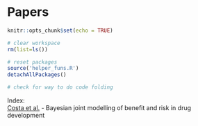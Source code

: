 # Papers

```r
knitr::opts_chunk$set(echo = TRUE)

# clear workspace
rm(list=ls())

# reset packages
source('helper_funs.R')
detachAllPackages()

# check for way to do code folding
```



Index:  
 [Costa et al.](#cos18bay) - Bayesian joint modelling of benefit and risk in drug development
 

